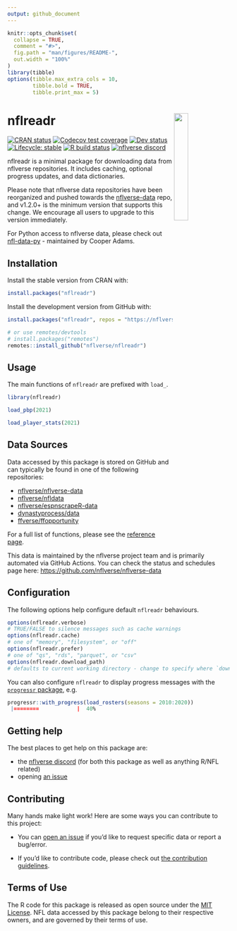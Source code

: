 ```yaml
---
output: github_document
---
```


<!-- README.md is generated from README.Rmd. Please edit that file -->

```r
knitr::opts_chunk$set(
  collapse = TRUE,
  comment = "#>",
  fig.path = "man/figures/README-",
  out.width = "100%"
)
library(tibble)
options(tibble.max_extra_cols = 10,
        tibble.bold = TRUE,
        tibble.print_max = 5)
```

# nflreadr <a href='https://nflreadr.nflverse.com'><img src='man/figures/logo.svg' align="right" width="25%" min-width="120px" /></a>

<!-- badges: start -->
[![CRAN status](https://img.shields.io/cran/v/nflreadr?style=flat-square&logo=R&label=CRAN)](https://CRAN.R-project.org/package=nflreadr)
[![Codecov test coverage](https://img.shields.io/codecov/c/github/nflverse/nflreadr?label=codecov&style=flat-square&logo=codecov)](https://app.codecov.io/gh/nflverse/nflreadr?branch=main)
[![Dev status](https://img.shields.io/github/r-package/v/nflverse/nflreadr/main?label=dev%20version&style=flat-square&logo=github)](https://nflreadr.nflverse.com/)
[![Lifecycle: stable](https://img.shields.io/badge/lifecycle-stable-green.svg?style=flat-square)](https://lifecycle.r-lib.org/articles/stages.html)
[![R build status](https://img.shields.io/github/workflow/status/nflverse/nflreadr/R-CMD-check?label=R%20check&style=flat-square&logo=github)](https://github.com/nflverse/nflreadr/actions)
[![nflverse discord](https://img.shields.io/discord/789805604076126219?color=7289da&label=nflverse%20discord&logo=discord&logoColor=fff&style=flat-square)](https://discord.com/invite/5Er2FBnnQa)

<!-- badges: end -->

nflreadr is a minimal package for downloading data from nflverse repositories. It includes caching, optional progress updates, and data dictionaries.

Please note that nflverse data repositories have been reorganized and pushed towards the [nflverse-data](https://github.com/nflverse/nflverse-data) repo, and v1.2.0+ is the minimum version that supports this change. We encourage all users to upgrade to this version immediately.

For Python access to nflverse data, please check out [nfl-data-py](https://pypi.org/project/nfl-data-py/) - maintained by Cooper Adams. 

## Installation

Install the stable version from CRAN with:
```r
install.packages("nflreadr")
```

Install the development version from GitHub with:

```r
install.packages("nflreadr", repos = "https://nflverse.r-universe.dev")

# or use remotes/devtools
# install.packages("remotes")
remotes::install_github("nflverse/nflreadr")
```

## Usage

The main functions of `nflreadr` are prefixed with `load_`.

```r
library(nflreadr)

load_pbp(2021)

load_player_stats(2021)
```

## Data Sources

Data accessed by this package is stored on GitHub and can typically be found in one of the following repositories:

- [nflverse/nflverse-data](https://github.com/nflverse/nflverse-data)
- [nflverse/nfldata](https://github.com/nflverse/nfldata)
- [nflverse/espnscrapeR-data](https://github.com/nflverse/espnscrapeR-data)
- [dynastyprocess/data](https://github.com/dynastyprocess/data)
- [ffverse/ffopportunity](https://github.com/ffverse/ffopportunity)

For a full list of functions, please see the [reference page](https://nflreadr.nflverse.com/reference/index.html).

This data is maintained by the nflverse project team and is primarily automated via GitHub Actions. You can check the status and schedules page here: <https://github.com/nflverse/nflverse-data>

## Configuration

The following options help configure default `nflreadr` behaviours. 

```r
options(nflreadr.verbose) 
# TRUE/FALSE to silence messages such as cache warnings
options(nflreadr.cache) 
# one of "memory", "filesystem", or "off"
options(nflreadr.prefer) 
# one of "qs", "rds", "parquet", or "csv"
options(nflreadr.download_path)
# defaults to current working directory - change to specify where `download_nflverse()` places data.
```

You can also configure `nflreadr` to display progress messages with the [`progressr` package](https://progressr.futureverse.org), e.g.

```r
progressr::with_progress(load_rosters(seasons = 2010:2020))
 |========            |  40%
```

## Getting help

The best places to get help on this package are:

-   the [nflverse discord](https://discord.com/invite/5Er2FBnnQa) (for both this package as well as anything R/NFL related)
-   opening [an issue](https://github.com/nflverse/nflreadr/issues/new/choose)

## Contributing

Many hands make light work! Here are some ways you can contribute to
this project:

-   You can [open an issue](https://github.com/nflverse/nflreadr/issues/new/choose) if you’d like to request specific data or report a bug/error.

-   If you’d like to contribute code, please check out [the contribution guidelines](https://nflreadr.nflverse.com/CONTRIBUTING.html).

## Terms of Use

The R code for this package is released as open source under the [MIT License](https://nflreadr.nflverse.com/LICENSE.html). NFL data accessed by this package belong to their respective owners, and are governed by their terms of use.
